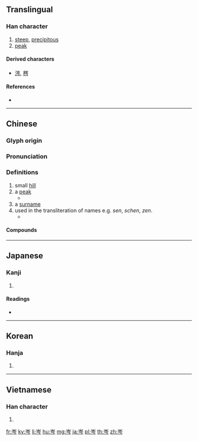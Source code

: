 {{character info/new}}
==Translingual==

===Han character===
{{Han char|rn=46|rad=山|as=04|sn=7|four=22207|canj=UOIN|ids=⿱山今}}

# [[steep]], [[precipitous]]
# [[peak]]

====Derived characters====
* [[涔]], [[梣]]

====References====
* {{Han ref|kx=0308.270|dkj=07937|dj=0608.060|hdz=10763.230|uh=5C91|ud=23697|bh=A7C2|bd=42946}}

----

==Chinese==
{{zh-forms}}

===Glyph origin===
{{Han etym}}

===Pronunciation===
{{zh-pron
|m=cén
|c=sam4
|mn=gîm
|mc=y
|oc=y
|cat=
}}

===Definitions===
{{zh-hanzi}}

# small [[hill]]
# a [[peak]]
#* {{zh-x|不 揣 其 本 而 齊 其 末，方 寸 之 木 可 使 高 於 '''岑''' 樓。|If you do not adjust them at their lower extremities, but only put their tops on a level, a piece of wood an inch square may be made to be higher than the '''pointed peak''' of a high building.|ref=Mencius ({{lang|zh|[[孟子]]}}), transl. Legge}}
# a [[surname]]
# used in the transliteration of names e.g. ''sen'', ''schen'', ''zen''.
#* {{zh-x|莱岑丹|Leidschendam|ref=[http://zh.db-city.com/%E8%8D%B7%E5%85%B0--%E5%8D%97%E8%8D%B7%E8%98%AD%E7%9C%81--%E8%8E%B1%E5%B2%91%E4%B8%B9 DB-City.com]}}

====Compounds====
{{zh-der|岑牟|岑峨|嶔岑|岑樓齊末|岡岑|岑蔚|岑翳|岑樓|岑嶺|岑岑|岑寂|岑崟|寸木岑樓|異苔同岑|森岑|苔岑}}

----

==Japanese==

===Kanji===
{{ja-kanji|grade=|rs=山04}}

# {{defn|lang=ja|sort=山04}}

====Readings====
* {{ja-readings|on=[[しん]] (shin), [[しむ]] (shimu), [[じん]] (jin), [[じむ]] (jimu), [[ぎん]] (gin)|kun=[[みね]] (mine)}}

----

==Korean==

===Hanja===
{{ko-hanja|hangeul=[[잠]], [[음]]|rv=jam, eum|mr=cham, ŭm}}

# {{defn|lang=ko|sort=山04}}

----

==Vietnamese==

===Han character===
{{vi-hantu|[[sầm]], [[sum]], [[xờm]]|rs=山04}}

# {{defn|lang=vi|sort=山04}}

[[fr:岑]]
[[ky:岑]]
[[li:岑]]
[[hu:岑]]
[[mg:岑]]
[[ja:岑]]
[[pl:岑]]
[[th:岑]]
[[zh:岑]]